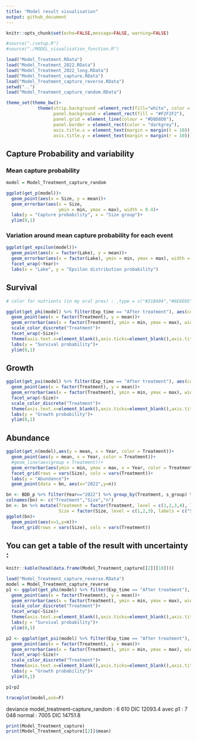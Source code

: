 ```yaml
---
title: "Model result visualisation"
output: github_document
---
```


```r
knitr::opts_chunk$set(echo=FALSE,message=FALSE, warning=FALSE)
```


```r
#source("./setup.R")
#source("./MODEL_visualisation_function.R")

load("Model_Treatment.RData")
load("Model_Treatment_2022.RData")
load("Model_Treatment_2022_long.RData")
load("Model_Treatment_capture.RData")
load("Model_Treatment_capture_reverse.RData")
setwd("..")
load("Model_Treatment_capture_random.RData")
```

```r
theme_set(theme_bw()+
            theme(strip.background =element_rect(fill="white", color = "darkgrey"),
                  panel.background = element_rect(fill = "#F2F2F2"),
                  panel.grid = element_line(colour = "#D8D8D8"),
                  panel.border = element_rect(color = "darkgrey"),
                  axis.title.x = element_text(margin = margin(t = 10)),
                  axis.title.y = element_text(margin = margin(r = 10))))
```

## Capture Probability and variability
### Mean capture probability
```r
model = Model_Treatment_capture_random

ggplot(get_p(model))+
  geom_point(aes(x = Size, y = mean))+
  geom_errorbar(aes(x = Size, 
                    ymin = min, ymax = max), width = 0.4)+
  labs(y = "Capture probability", x = "Size group")+
  ylim(0,1)
```

### Variation around mean capture probability for each event
```r
ggplot(get_epsilon(model))+
  geom_point(aes(x = factor(Lake), y = mean))+
  geom_errorbar(aes(x = factor(Lake), ymin = min, ymax = max), width = 0.4)+
  facet_wrap(~Year)+
  labs(x = "Lake", y = "Epsilon distribution probability")
```

## Survival

```r
# color for nutrients (in my oral pres) : ,type = c("#31B404","#6E6E6E","#31B404","#6E6E6E")

ggplot(get_phi(model) %>% filter(Exp_time == "After treatment"), aes(color = factor(Treatment)))+
  geom_point(aes(x = factor(Treatment), y = mean))+
  geom_errorbar(aes(x = factor(Treatment), ymin = min, ymax = max), width = 1)+
  scale_color_discrete("Treatment")+
  facet_wrap(~Size)+
  theme(axis.text.x=element_blank(),axis.ticks=element_blank(),axis.title.x=element_blank())+
  labs(y = "Survival probability")+
  ylim(0,1)
```

## Growth

```r
ggplot(get_psi(model) %>% filter(Exp_time == "After treatment"), aes(color = factor(Treatment)))+
  geom_point(aes(x = factor(Treatment), y = mean))+
  geom_errorbar(aes(x = factor(Treatment), ymin = min, ymax = max), width = 1)+
  facet_wrap(~Size)+
  scale_color_discrete("Treatment")+
  theme(axis.text.x=element_blank(),axis.ticks=element_blank(),axis.title.x=element_blank())+
  labs(y = "Growth probability")+
  ylim(0,1)
```

## Abundance

```r
ggplot(get_n(model),aes(y = mean, x = Year, color = Treatment))+
  geom_point(aes(y = mean, x = Year, color = Treatment))+
  #geom_line(aes(group = Treatment))+
  geom_errorbar(aes(ymin = min, ymax = max, x = Year, color = Treatment))+
  facet_grid(rows = vars(Size), cols = vars(Treatment))+
  labs(y = "Abundance")+
  geom_point(data = bn, aes(x="2022",y=n))
```

```r
bn <- BDD_p %>% filter(Year=="2022") %>% group_by(Treatment, s_group) %>% summarize(n = n()) %>% filter(s_group !="0" & !is.na(s_group))
colnames(bn) <- c("Treatment","Size","n")
bn <- bn %>% mutate(Treatment = factor(Treatment, level = c(1,2,3,4), labels = c("Perch- / Nutrients+","Perch+ / Nutrients+","Perch- / Nutrients-","Perch+ / Nutrients-")),
                    Size = factor(Size, level = c(1,2,3), labels = c("Small","Medium","Large")))
ggplot(bn)+
  geom_point(aes(x=1,y=n))+
  facet_grid(rows = vars(Size), cols = vars(Treatment))
```

## You can get a table of the result with uncertainty :

```r
knitr::kable(head(data.frame(Model_Treatment_capture[[2]][10])))
```

```r
load("Model_Treatment_capture_reverse.RData")
model = Model_Treatment_capture_reverse
p1 <- ggplot(get_phi(model) %>% filter(Exp_time == "After treatment"), aes(color = factor(Treatment)))+
  geom_point(aes(x = factor(Treatment), y = mean))+
  geom_errorbar(aes(x = factor(Treatment), ymin = min, ymax = max), width = 1)+
  scale_color_discrete("Treatment")+
  facet_wrap(~Size)+
  theme(axis.text.x=element_blank(),axis.ticks=element_blank(),axis.title.x=element_blank())+
  labs(y = "Survival probability")+
  ylim(0,1)

p2 <- ggplot(get_psi(model) %>% filter(Exp_time == "After treatment"), aes(color = factor(Treatment)))+
  geom_point(aes(x = factor(Treatment), y = mean))+
  geom_errorbar(aes(x = factor(Treatment), ymin = min, ymax = max), width = 1)+
  facet_wrap(~Size)+
  scale_color_discrete("Treatment")+
  theme(axis.text.x=element_blank(),axis.ticks=element_blank(),axis.title.x=element_blank())+
  labs(y = "Growth probability")+
  ylim(0,1)

p1+p2
```

```r
traceplot(model,ask=F)
```

deviance model_treatment-capture_random : 6 610   DIC 12093.4
avec p1 : 7 048
normal : 7005   DIC 14751.8


```r
print(Model_Treatment_capture)
print(Model_Treatment_capture[[2]]$mean)
```
```r

```

